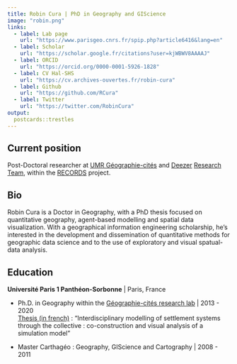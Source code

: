 ```yaml
---
title: Robin Cura | PhD in Geography and GIScience
image: "robin.png"
links:
  - label: Lab page
    url: "https://www.parisgeo.cnrs.fr/spip.php?article6416&lang=en"
  - label: Scholar
    url: "https://scholar.google.fr/citations?user=kjWBWV8AAAAJ"
  - label: ORCID
    url: "https://orcid.org/0000-0001-5926-1828"
  - label: CV Hal-SHS
    url: "https://cv.archives-ouvertes.fr/robin-cura"
  - label: Github
    url: "https://github.com/RCura"
  - label: Twitter
    url: "https://twitter.com/RobinCura"
output:
  postcards::trestles
---
```

<head>
<!-- Global site tag (gtag.js) - Google Analytics -->
<script async src="https://www.googletagmanager.com/gtag/js?id=G-77VBTQ6L3T"></script>
<script>
  window.dataLayer = window.dataLayer || [];
  function gtag(){dataLayer.push(arguments);}
  gtag('js', new Date());

  gtag('config', 'G-77VBTQ6L3T');
</script>
</head>

## Current position

Post-Doctoral researcher at [UMR Géographie-cités](https://www.parisgeo.cnrs.fr) and [Deezer](www.deezer.com) [Research Team](https://research.deezer.com/), within the [RECORDS](https://records.huma-num.fr/) project.

## Bio

Robin Cura is a Doctor in Geography, with a PhD thesis focused on quantitative geography, agent-based modelling and spatial data visualization.
With a geographical information engineering scholarship, he's interested in the development and dissemination of quantitative methods for geographic data science and to the use of exploratory and visual spatual-data analysis.

## Education

**Université Paris 1 Panthéon-Sorbonne** | Paris, France

- Ph.D. in Geography within the [Géographie-cités research lab](https://www.parisgeo.cnrs.fr) | 2013 - 2020 <br>
[Thesis (in french)](https://tel.archives-ouvertes.fr/tel-02944405) : "Interdisciplinary modelling of settlement systems through the collective : co-construction and visual analysis of a simulation model"

- Master Carthagéo : Geography, GIScience and Cartography | 2008 - 2011